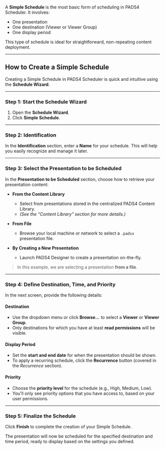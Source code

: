 A **Simple Schedule** is the most basic form of scheduling in PADS4 Scheduler. It involves:

- One presentation  
- One destination (Viewer or Viewer Group)  
- One display period

This type of schedule is ideal for straightforward, non-repeating content deployment.

---

## How to Create a Simple Schedule

Creating a Simple Schedule in PADS4 Scheduler is quick and intuitive using the **Schedule Wizard**.

---

### Step 1: Start the Schedule Wizard

1. Open the **Schedule Wizard**.  
2. Click **Simple Schedule**.

---

### Step 2: Identification

In the **Identification** section, enter a **Name** for your schedule. This will help you easily recognize and manage it later.

---

### Step 3: Select the Presentation to be Scheduled

In the **Presentation to be Scheduled** section, choose how to retrieve your presentation content:

- **From the Content Library**  
  - Select from presentations stored in the centralized PADS4 Content Library.  
  - *(See the “Content Library” section for more details.)*

- **From File**  
  - Browse your local machine or network to select a `.padsx` presentation file.

- **By Creating a New Presentation**  
  - Launch PADS4 Designer to create a presentation on-the-fly.

> In this example, we are selecting a presentation **from a file**.

---

### Step 4: Define Destination, Time, and Priority

In the next screen, provide the following details:

#### **Destination**
- Use the dropdown menu or click **Browse...** to select a **Viewer** or **Viewer Group**.
- Only destinations for which you have at least **read permissions** will be visible.

#### **Display Period**
- Set the **start and end date** for when the presentation should be shown.
- To apply a recurring schedule, click the **Recurrence** button (covered in the *Recurrence* section).

#### **Priority**
- Choose the **priority level** for the schedule (e.g., High, Medium, Low).
- You’ll only see priority options that you have access to, based on your user permissions.

---

### Step 5: Finalize the Schedule

Click **Finish** to complete the creation of your Simple Schedule.

The presentation will now be scheduled for the specified destination and time period, ready to display based on the settings you defined.
